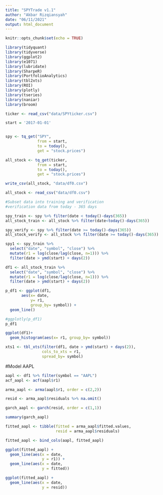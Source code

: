 ```yaml
---
title: "SPYTrade v1.1"
author: "Akbar Rizqiansyah"
date: "06/11/2021"
output: html_document
---
```


```r
knitr::opts_chunk$set(echo = TRUE)
```

```r
library(tidyquant)
library(tidyverse)
library(ggplot2)
library(e1071)
library(lubridate)
library(SharpeR)
library(PortfolioAnalytics)
library(tbl2xts)
library(ROI)
library(plotly)
library(tseries)
library(naniar)
library(broom)
```

```r
ticker <- read_csv("data/SPYticker.csv")

start = '2017-01-01'


spy <- tq_get("SPY",
              from = start,
              to = today(),
              get = "stock.prices")
```

```r
all_stock <- tq_get(ticker,
              from = start,
              to = today(),
              get = "stock.prices")
```

```r
write_csv(all_stock, "data/df0.csv")
```

```r
all_stock <- read_csv("data/df0.csv")
```

```r
#Subset data into training and verification
#verification data from today - 365 days

spy_train <- spy %>% filter(date < today()-days(365))
all_stock_train <- all_stock %>% filter(date<today()-days(365))

spy_verify <- spy %>% filter(date >= today()-days(365))
all_stock_verify <- all_stock %>% filter(date >= today()-days(365))

```



```r
spy1 <- spy_train %>%
  select("date", "symbol", "close") %>%
  mutate(r1 = log(close/lag(close, n=1))) %>%
  filter(date > ymd(start) + days(2))

df1 <- all_stock_train %>%
  select("date", "symbol", "close") %>%
  mutate(r1 = log(close/lag(close, n=1))) %>%
  filter(date > ymd(start) + days(2))
```


```r
p_df1 <- ggplot(df1,
       aes(x= date,
           y= r1,
           group_by= symbol)) + 
  geom_line()

#ggplotly(p_df1)
p_df1

ggplot(df1)+
  geom_histogram(aes(x= r1, group_by= symbol))
```

```r
xts1 <- tbl_xts(filter(df1, date > ymd(start) + days(2)), 
                cols_to_xts = r1, 
                spread_by= symbol)
```

#Model AAPL
```r
aapl <- df1 %>% filter(symbol == "AAPL")
acf_aapl <- acf(aapl$r1)

arma_aapl <- arma(aapl$r1, order = c(2,2))

resid <- arma_aapl$residuals %>% na.omit()

garch_aapl <- garch(resid, order = c(1,1))

```
```r
summary(garch_aapl)
```

```r
fitted_aapl <- tibble(fitted = arma_aapl$fitted.values,
                      resid = arma_aapl$residuals)

fitted_aapl <- bind_cols(aapl, fitted_aapl)

ggplot(fitted_aapl) + 
  geom_line(aes(x = date,
                y = r1)) + 
  geom_line(aes(x = date,
                y = fitted))

ggplot(fitted_aapl) +
  geom_line(aes(x = date,
                y = resid))
```


